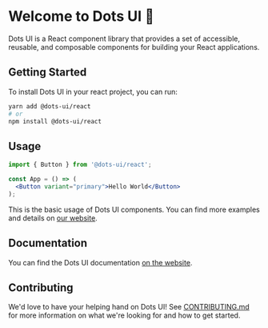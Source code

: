 
<Meta title="Dots UI Introduction" />

# Welcome to Dots UI 👋

Dots UI is a React component library that provides a set of accessible, reusable, and composable components for building your React applications.

## Getting Started

To install Dots UI in your react project, you can run:

```bash
yarn add @dots-ui/react
# or
npm install @dots-ui/react
```

## Usage

```jsx
import { Button } from '@dots-ui/react';

const App = () => (
  <Button variant="primary">Hello World</Button>
);
```
This is the basic usage of Dots UI components. You can find more examples and details on [our website](https://dotsui.design/docs/introduction).

## Documentation

You can find the Dots UI documentation [on the website](https://dotsui.design/docs/introduction).

## Contributing

We'd love to have your helping hand on Dots UI! See [CONTRIBUTING.md](https://github.com/dotsui-design/dots-ui/blob/main/CONTRIBUTING.md) for more information on what we're looking for and how to get started.